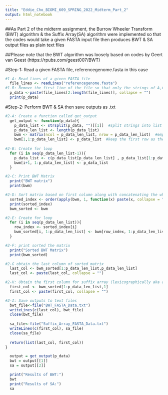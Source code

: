 ---
title: "Eddie_Cho_BIOMI_609_SPRING_2022_Midterm_Part_2"
output: html_notebook
---
##As Part 2 of the midterm assignment, the Burrow Wheeler Transform (BWT) algorithm & the Suffix Array(SA) algorithm were implemented so that the codes would take a given FASTA input file then produces BWT & SA output files as plain text files

##Please note that the BWT algorithm was loosely based on codes by Geert van Geest (https://rpubs.com/geest007/BWT)

#Step-1: Read a given FASTA file, referencegenome.fasta in this case
```{r}
#1-A: Read lines of a given FASTA file
  file_lines <- readLines("referencegenome.fasta")
#1-B: Remove the first line of the file so that only the strings of A,C,G,T sequences are read
  p_data <-paste(file_lines[2:length(file_lines)], collapse = "")
  print(p_data)
```
#Step-2: Perform BWT & SA then save outputs as .txt
```{r}
#2-A: Create a function called get_output
  get_output <- function(p_data){
    p_data_list <- strsplit(p_data, "")[[1]]  #split strings into list
    p_data_len_list <- length(p_data_list)
    bwm <- matrix(ncol = p_data_len_list, nrow = p_data_len_list)  #empty matrix
    bwm[1,1:p_data_len_list] <- p_data_list  #keep the first row as the same
  
#2-B: Create for loop
  for (i in seq(p_data_len_list-1)){
    p_data_list <- c(p_data_list[p_data_len_list] , p_data_list[1:p_data_len_list-1])
    bwm[i+1, 1:p_data_len_list] <- p_data_list
  }

#2-C: Print BWT Matrix
  print("BWT matrix")
  print(bwm)

#2-D: Sort matrix based on first column along with concatenating the whole rows in the first column
  sorted_index <- order(apply(bwm, 1, function(x) paste(x, collapse = "")))
  print(sorted_index)
  bwm_sorted <- bwm

#2-E: Create for loop 
  for (i in seq(p_data_len_list)){
    row_index <- sorted_index[i]
    bwm_sorted[i, 1:p_data_len_list] <- bwm[row_index, 1:p_data_len_list]
  }

#2-F: print sorted the matrix
  print("Sorted BWT Matrix")
  print(bwm_sorted)

#2-G obtain the last column of sorted matrix
  last_col <- bwm_sorted[1:p_data_len_list,p_data_len_list]
  last_col <- paste(last_col, collapse = "")

#2-H: Obtain the first column for suffix array (lexicographically aka alphabetically sorted)
  first_col <- bwm_sorted[1:p_data_len_list,1]
  first_col <- paste(first_col, collapse = "")

#2-I: Save outputs to text files
  bwt_file<-file("BWT_FASTA_Data.txt")
  writeLines(c(last_col), bwt_file)
  close(bwt_file)
  
  sa_file<-file("Suffix_Array_FASTA_Data.txt")
  writeLines(c(first_col), sa_file)
  close(sa_file)
  
  return(list(last_col, first_col))
}

  output = get_output(p_data)
  bwt = output[[1]]
  sa = output[[2]]

  print("Results of BWT:")
  bwt
  print("Results of SA:")
  sa
```
